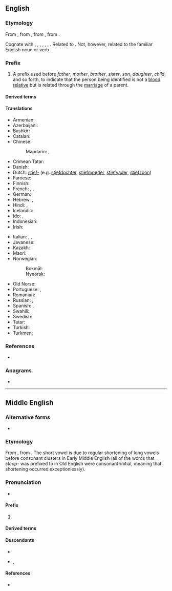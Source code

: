 {{also|step|štep|stęp|STEP}}
==English==

===Etymology===

From {{inh|en|enm|step-}}, from {{inh|en|ang|stēop-||deprived of a relative, step-|pos=prefix}}, from {{inh|en|gem-pro|*steupa-||orphaned, step-}}, from {{der|en|ine-pro|*(s)tewp-||to push, strike}}.

Cognate with {{cog|sco|step-||step-}}, {{cog|fy|stiep-||step-}}, {{cog|nl|stief-||step-}}, {{cog|nds|steef-||step-}}, {{cog|de|stief-||step-}}, {{cog|sv|styv-||step-}}, {{cog|is|stjúp-||step-}}.  Related to {{cog|ang|stīepan||to deprive, bereave}}.  Not, however, related to the familiar English noun or verb {{m|en|step}}.

===Prefix===
{{en-prefix}}

# A prefix used before ''father'', ''mother'', ''brother'', ''sister'', ''son'', ''daughter'', ''child'', and so forth, to indicate that the person being identified is not a [[blood relative]] but is related through the [[marriage]] of a parent.

====Derived terms====
{{prefixsee|en}}

====Translations====
{{trans-top|prefix used to indicate that the person being identified is not a blood relative}}
* Armenian: {{t+|hy|խորթ}}
* Azerbaijani: {{t|az|ögey}}
* Bashkir: {{t|ba|үгәй|sc=Cyrl}}
* Catalan: {{t+|ca|-astre|m}}
* Chinese:
*: Mandarin: {{t+|cmn|后|sc=Hani}}, {{t+|cmn|表|sc=Hani}}
* Crimean Tatar: {{t|crh|ögey}}
* Danish: {{t|da|sted-}}
* Dutch: [[stief-]] (e.g. [[stiefdochter]], [[stiefmoeder]], [[stiefvader]], [[stiefzoon]])
* Faroese: {{t|fo|stjúk-}}
* Finnish: {{t+|fi|puoli|alt=-puoli}} {{qualifier|e.g. [[velipuoli]]}}
* French: {{t+|fr|beau-}}, {{t|fr|bel-}}, {{t+|fr|belle-}}
* German: {{t+|de|stief-}}
* Hebrew: {{t+|he|חורג|m|tr=chorég}}, {{t|he|חורגת|f|tr=choréget}}
* Hindi: {{t+|hi|सौतेला}}, {{t|hi|सौतेली}}
* Icelandic: {{t|is|stjúp-}}
* Ido: {{t|io|stif-}}, {{t+|io|stifa}}
* Indonesian: {{t+|id|tiri}}
* Irish: {{t|ga|leas-}}
{{trans-mid}}
* Italian: {{t|it|-astro|m}}, {{t|it|astra|f}}, {{t|it|-astra|f}}
* Javanese: {{t+|jv|kuwalon}}
* Kazakh: {{t|kk|өгей }}
* Maori: {{t|mi|whakaangi}}
* Norwegian:
*: Bokmål: {{t|nb|ste-}}
*: Nynorsk: {{t|nn|ste-}}
* Old Norse: {{t|non|stjúp-}}
* Portuguese: {{t|pt|-asto|m}}, {{t|pt|-asta|f}}
* Romanian: {{t+|ro|vitreg}}
* Russian: {{qualifier|no prefix exists, there are special words}}, {{t+|ru|сво́дный}} {{qualifier|for siblings}}
* Spanish: {{t|es|-astro|m}}, {{t|es|-astra|f}}
* Swahili: {{t|sw|kambo}}
* Swedish: {{t+|sv|styv-}}
* Tatar: {{t+|tt|үги}}
* Turkish: {{t+|tr|üvey}}
* Turkmen: {{t|tk|öweý}}
{{trans-bottom}}

===References===
* {{R:Webster 1913}}

===Anagrams===
* {{anagrams|en|a=epst|EPTs|ESTP|PETs|Pest|Sept|Sept.|TPEs|Teps|pest|pets|sept|sept-|spet}}

----

==Middle English==

===Alternative forms===
* {{alter|enm|stip-|styp-|ste-|steppe-|stappe-|steop-}} 

===Etymology===
From {{inh|enm|ang|stēop-||deprived of a relative, step-|pos=prefix}}, from {{der|enm|gem-pro|*steupa-||orphaned, step-}}. The short vowel is due to regular shortening of long vowels before consonant clusters in Early Middle English (all of the words that ''stēop-'' was prefixed to in Old English were consonant-initial, meaning that shortening occurred exceptionlessly).

===Pronunciation===
* {{IPA|enm|/ˈstɛp-/}}   

====Prefix====
{{head|enm|prefix}} 

# {{l|en|step-}} {{gloss|related through the [[marriage]] of a parent}}

====Derived terms====
{{prefixsee|enm|head=step-}}

====Descendants====
* {{desc|en|step-}}
* {{desc|sco|step-}}, {{l|sco|stap-}}

====References====
* {{R:MED Online|entry=step-|pos=''combining element''|noformat=yes|id=MED42797}}